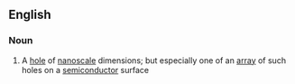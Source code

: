 ==English==

===Noun===
{{en-noun}}

#{{physics}} A [[hole]] of [[nanoscale]] dimensions; but especially one of an [[array]] of such holes on a [[semiconductor]] surface